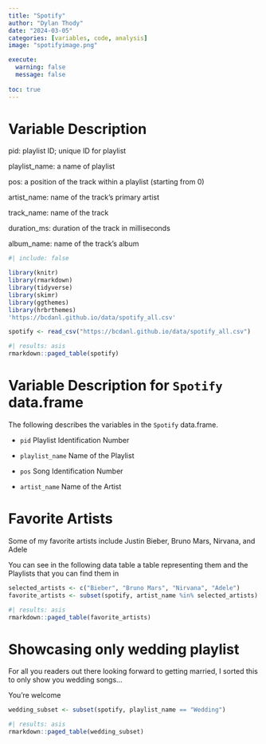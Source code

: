```yaml
---
title: "Spotify"
author: "Dylan Thody"
date: "2024-03-05"
categories: [variables, code, analysis]
image: "spotifyimage.png"

execute: 
  warning: false
  message: false
  
toc: true
---
```


# Variable Description

pid: playlist ID; unique ID for playlist

playlist_name: a name of playlist

pos: a position of the track within a playlist (starting from 0)

artist_name: name of the track’s primary artist

track_name: name of the track

duration_ms: duration of the track in milliseconds

album_name: name of the track’s album

```r
#| include: false

library(knitr)
library(rmarkdown)
library(tidyverse)
library(skimr)
library(ggthemes)
library(hrbrthemes)
'https://bcdanl.github.io/data/spotify_all.csv'
```

```r
spotify <- read_csv("https://bcdanl.github.io/data/spotify_all.csv")
```

```r
#| results: asis
rmarkdown::paged_table(spotify)
```



# Variable Description for `Spotify` data.frame

The following describes the variables in the `Spotify` data.frame.

- `pid`
Playlist Identification Number

- `playlist_name`
Name of the Playlist

- `pos`
Song Identification Number

- `artist_name`
Name of the Artist

# Favorite Artists

Some of my favorite artists include Justin Bieber, Bruno Mars, Nirvana, and Adele

You can see in the following data table a table representing them and the Playlists that you can find them in

```r
selected_artists <- c("Bieber", "Bruno Mars", "Nirvana", "Adele")
favorite_artists <- subset(spotify, artist_name %in% selected_artists)
```

```r
#| results: asis
rmarkdown::paged_table(favorite_artists)
```

# Showcasing only wedding playlist

For all you readers out there looking forward to getting married, I sorted this to only show you wedding songs...

You're welcome 

```r
wedding_subset <- subset(spotify, playlist_name == "Wedding")
```

```r
#| results: asis
rmarkdown::paged_table(wedding_subset)
```